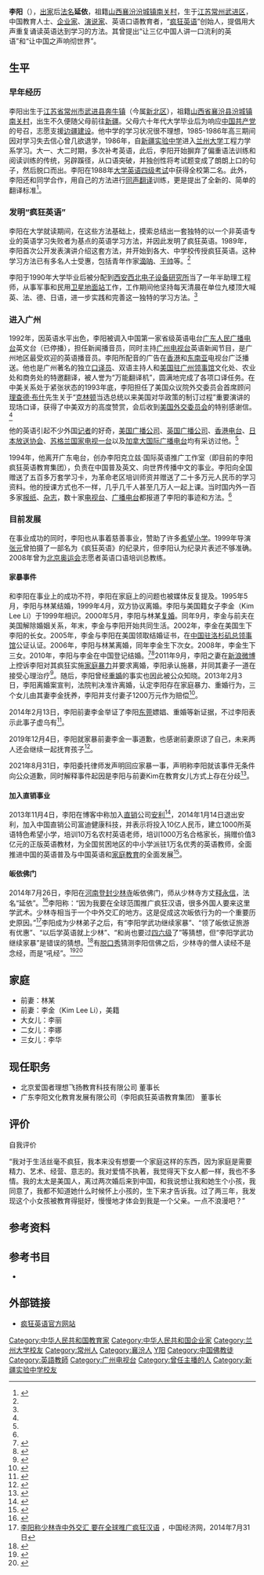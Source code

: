 {{Otheruses|subject=疯狂英语创始人|other=同名人物|李阳 (消歧义)}}
{{newsrelease|time=2020-01-05T06:03:27+00:00}}
{{Infobox person
| 姓名       = 李阳
| 图像       = 
| 图像大小   = 
| 图像替代   = 
| 图像说明   = 
| 出生日期   = {{Birth date and age|year=1969|month=6|day=22}}
| 出生地     = {{CHN}}[[江苏省|江苏省]][[常州市|常州市]][[武进县|武进县]][[奔牛镇|奔牛镇]]（今属[[新北区_(常州市)|新北区]]）
| 死亡日期   = <!-- {{Death date and age|YYYY|MM|DD|YYYY|MM|DD}}（死亡日期写在前面，出生在后） -->
| 死亡地     = 
| 死因       = 
| 居住地     = [[河南省|河南省]][[登封市|登封市]][[少林寺|少林寺]]
| 国籍       = {{PRC}}
| 籍贯       = [[山西省|山西省]][[襄汾县|襄汾县]][[汾城镇|汾城镇]][[南关村|南关村]]
| 种族       = [[汉族|汉族]]
| 语言       = [[汉语|汉语]]、[[英语|英语]]
| 教育程度   = [[大学|大学]]（[[工程力学|工程力学]]）
| 母校       = [[兰州大学|兰州大学]]
| 职业       = [[教育家|教育家]]、[[企业家|企业家]]、[[演说家|演说家]]
| 活跃时期   = 1989年至今
| 机构       = 李阳疯狂英语教育集团、北京爱国者理想飞扬教育科技有限公司
| 知名原因   = 疯狂英语创始人
| 宗教信仰   = [[佛教|佛教]]
| 配偶       = 林某（1995年-1999年，2000年）<br>[[李金|李金]]（2005年-2013年）
| 子女       = 大女儿：李丽<br>二女儿：李娜<br>三女儿：李华
}}
'''李阳'''（{{bd|1969年|6月22日|catIdx=L李}}），[[出家|出家]]后[[法名|法名]]'''延依'''，祖籍[[山西|山西]][[襄汾|襄汾]][[汾城镇|汾城镇]][[南关村|南关村]]，生于[[江苏|江苏]][[常州|常州]][[武进区|武进区]]，中国教育人士、[[企业家|企业家]]、[[演说家|演说家]]、英语口语教育者，“[[疯狂英语|疯狂英语]]”创始人，提倡用大声重复诵读英语达到学习的方法。其曾提出“让三亿中国人讲一口流利的英语”和“让中国之声响彻世界”。

== 生平 ==
===早年经历===
李阳出生于[[江苏省|江苏省]][[常州市|常州市]][[武进县|武进县]][[奔牛镇|奔牛镇]]（今属[[新北区_(常州市)|新北区]]），祖籍[[山西省|山西省]][[襄汾县|襄汾县]][[汾城镇|汾城镇]][[南关村|南关村]]，出生不久便随父母前往[[新疆|新疆]]。父母六十年代大学毕业后为响应[[中国共产党|中国共产党]]的号召，志愿支援[[边疆建设|边疆建设]]。他中学的学习状况很不理想，1985-1986年高三期间因对学习失去信心曾几欲退学，1986年，自[[新疆实验中学|新疆实验中学]]进入[[兰州大学|兰州大学]]工程力学系学习。大一、大二时期，多次补考英语，此后，李阳开始摒弃了偏重语法训练和阅读训练的传统，另辟蹊径，从口语突破，并独创性将考试题变成了朗朗上口的句子，然后脱口而出。李阳在1988年[[大学英语四级考试|大学英语四级考试]]中获得全校第二名。此外，李阳还和同学合作，用自己的方法进行[[同声翻译|同声翻译]]训练，更是提出了全新的、简单的翻译标准<ref name="生平">{{Cite web |url=http://www.wsbedu.com/kejian/zkgk0-17-xuegu.html |title=“疯狂英语”创始人李阳的故事(上) |access-date=2014-08-08 |archive-date=2019-01-28 |archive-url=https://web.archive.org/web/20190128235931/http://www.wsbedu.com/kejian/zkgk0-17-xuegu.html |dead-url=no }}</ref>。

===发明“疯狂英语”===
李阳在大学就读期间，在这些方法基础上，摸索总结出一套独特的以一个非英语专业的英语学习失败者为基点的英语学习方法，并因此发明了疯狂英语。1989年，李阳首次公开发表演讲介绍这套方法，并开始到各大、中学校传授疯狂英语。这种学习方法已有多名人士受惠，包括青年作家[[滴呐|滴呐]]、[[王帅|王帅]]等。<ref name="生平"/>

李阳于1990年大学毕业后被分配到[[西安|西安]][[西北电子设备研究所|西北电子设备研究所]]当了一年半助理工程师，从事军事和民用[[卫星地面站|卫星地面站]]工作，工作期间他坚持每天清晨在单位九楼顶大喊英、法、德、日语，进一步实践和完善这一独特的学习方法。<ref name="生平"/>

===进入广州===
1992年，因英语水平出色，李阳被调入中国第一家省级英语电台[[广东人民广播电台|广东人民广播电台]]英文台（已停播），担任新闻播音员，同时主持[[广州电视台|广州电视台]]英语新闻节目，是广州地区最受欢迎的英语播音员。李阳所配音的广告在[[香港|香港]]和[[东南亚|东南亚]]电视台广泛播送。他也是广州著名的独立[[口译员|口译员]]、双语主持人和[[美国驻广州领事馆|美国驻广州领事馆]]文化处、农业处和商务处的特邀翻译，被人誉为“万能翻译机”，圆满地完成了各项口译任务。在中美关系处于紧张状态的1993年底，李阳担任了美国众议院外交委员会首席顾问[[理查德·布什|理查德·布什]]先生关于“[[比尔·克林顿|克林顿]]当选总统以来美国对华政策的制订过程”重要演讲的现场口译，获得了中美双方的高度赞赏，会后收到[[美国外交委员会|美国外交委员会]]的特别感谢信。<ref name="生平"/>

他的英语引起不少外国[[记者|记者]]的好奇，[[美国广播公司|美国广播公司]]、[[英国广播公司|英国广播公司]]、[[香港电台|香港电台]]、[[日本放送协会|日本放送协会]]、[[苏格兰国家电视一台|苏格兰国家电视一台]]以及[[加拿大国际广播电台|加拿大国际广播电台]]均有采访过他。<ref name="生平"/>

1994年，他离开广东电台，创办李阳克立兹·国际英语推广工作室（即目前的李阳疯狂英语教育集团），负责在中国普及英文、向世界传播中文的事业。李阳向全国赠送了五百多万套学习卡，为革命老区培训师资并赠送了二十多万元人民币的学习资料。他的授课方式也不一样，几乎几千人甚至几万人一起上课。当时国内外一百多家[[报纸|报纸]]、[[杂志|杂志]]，数十家[[电视台|电视台]]、[[广播电台|广播电台]]都报道了李阳的事迹和方法。<ref name="生平"/>

===目前发展===
在事业成功的同时，李阳也从事着慈善事业，赞助了许多[[希望小学|希望小学]]。1999年导演[[张元_(导演)|张元]]曾拍摄了一部名为《疯狂英语》的纪录片，但李阳认为纪录片表述不够准确。2008年曾为[[2008年夏季奥林匹克运动会|北京奥运会]]志愿者英语口语培训总教练。

====家暴事件====
和李阳在事业上的成功不符，李阳在家庭上的问题也被媒体反复提及。1995年5月，李阳与林某结婚，1999年4月，双方协议离婚。李阳与美国籍女子李金（Kim Lee Li）于1999年相识。2000年5月，李阳与林某[[复婚|复婚]]。同年9月，李金与前夫在美国解除婚姻关系，年末，李金与李阳开始共同生活。2002年，李金在美国生下李阳的长女。2005年，李金与李阳在美国领取结婚证书，在[[中国驻洛杉矶总领事馆|中国驻洛杉矶总领事馆]]公证认证。2006年，李阳与林某离婚，同年李金生下次女。2008年，李金生下三女。2010年，李阳与李金在中国登记结婚。<ref>{{Cite web |url=http://news.sina.com.cn/c/2011-10-28/132323378248.shtml |title=李阳美籍妻子李金起诉离婚 |accessdate=2013-05-17 |author= |date=2011年10月28日 |work= |publisher=新浪网，来源：新快报报道 |language=Zh-hans |archive-date=2019-08-20 |archive-url=https://web.archive.org/web/20190820085903/http://news.sina.com.cn/c/2011-10-28/132323378248.shtml |dead-url=no }}</ref><ref>{{Cite web |url=http://news.xinhuanet.com/legal/2013-02/03/c_114596813.htm |title=法院判决李阳夫妻离婚 回应网民四大疑点 |accessdate=2013-05-17 |author= |date=2013年2月3日 |work= |publisher=新华网 |language=Zh-hans |archive-date=2017-05-01 |archive-url=https://web.archive.org/web/20170501145222/http://news.xinhuanet.com/legal/2013-02/03/c_114596813.htm |dead-url=no }}</ref>2011年9月，李阳之妻在[[新浪微博|新浪微博]]上控诉李阳对其疯狂实施[[家庭暴力|家庭暴力]]并要求离婚，李阳承认施暴，并同其妻子一道在接受心理治疗<ref>{{Cite web |url=http://news.ifeng.com/society/2/detail_2011_09/11/9109835_0.shtml?_from_ralated |title=李阳承认家暴 称夫妇俩正接受心理治疗师帮助 |access-date=2011-09-23 |archive-date=2019-08-23 |archive-url=https://web.archive.org/web/20190823093349/http://news.ifeng.com/society/2/detail_2011_09/11/9109835_0.shtml?_from_ralated |dead-url=no }}</ref>。随后，李阳曾经[[重婚|重婚]]的事实也因此被公众知晓。2013年2月3日，李阳离婚案宣判，法院判决准许离婚，认定李阳存在家庭暴力、重婚行为，三个女儿由其妻李金抚养，李阳并支付妻子1200万元作为赔偿<ref>{{cite news|title=疯狂英语创始人离婚案宣判 法院依李金申请发人身保护令|url=http://news.xinhuanet.com/mrdx/2013-02/04/c_132148986.htm|accessdate=2013-05-17|newspaper=新华网}}</ref>。

2014年2月13日，李阳前妻李金举证了李阳[[东莞|东莞]]嫖娼、重婚等新证据，不过李阳表示此事子虚乌有<ref>{{Cite web |url=http://finance.sina.com.cn/roll/20140214/083318211157.shtml |title=李阳前妻举报其曾在东莞嫖娼 |access-date=2014-08-08 |archive-date=2019-08-14 |archive-url=https://web.archive.org/web/20190814225344/http://finance.sina.com.cn/roll/20140214/083318211157.shtml |dead-url=no }}</ref>。

2019年12月4日，李阳就家暴前妻李金一事道歉，也感谢前妻原谅了自己，未来两人还会继续一起抚育孩子<ref>{{cite news|title=家暴者李阳道歉：这么多年对前妻一直心怀愧疚|url=https://news.sina.com.cn/s/2019-12-04/doc-iihnzahi5225877.shtml|accessdate=2019-12-04|newspaper=新浪新闻综合|archive-date=2020-02-06|archive-url=https://web.archive.org/web/20200206074528/http://news.sina.com.cn/s/2019-12-04/doc-iihnzahi5225877.shtml|dead-url=no}}</ref>。

2021年8月31日，李阳委托律师发声明回应家暴一事，声明称李阳就该事件无条件向公众道歉，同时解释事件起因是李阳与前妻Kim在教育女儿方式上存在分歧<ref>{{cite news |title=李阳回应前妻家暴指控：教育女儿时发生言语争执 |url=https://ent.sina.com.cn/s/m/2021-08-31/doc-iktzqtyt3211016.shtml |accessdate=2021-08-31 |work=新浪娱乐 |date=2021-08-31 |archive-date=2021-08-31 |archive-url=https://web.archive.org/web/20210831152255/http://ent.sina.com.cn/s/m/2021-08-31/doc-iktzqtyt3211016.shtml |dead-url=no }}</ref>。

====加入直销事业====
2013年11月4日，李阳在博客中称加入[[直销|直销]]公司[[安利|安利]]<ref>{{Cite web |url=http://finance.ifeng.com/a/20131104/11005937_0.shtml |title=疯狂英语创始人李阳加入安利直销团队 疯狂叫卖产品 |access-date=2014-08-08 |archive-date=2019-08-24 |archive-url=https://web.archive.org/web/20190824105115/http://finance.ifeng.com/a/20131104/11005937_0.shtml |dead-url=no }}</ref>，2014年1月14日退出安利，加入中国直销公司富迪健康科技，并表示将投入10亿人民币，建立1000所英语特色希望小学，培训10万名农村英语老师，培训1000万名合格家长，捐赠价值3亿元的正版英语教材，为全国贫困地区的中小学派驻1万名优秀的英语教师，全面推进中国的英语普及与中国英语和[[家庭教育|家庭教育]]的全面发展<ref>{{Cite web |url=http://china.takungpao.com/guangdong/2014-01/2187475.html |title=李阳加盟富迪 欲10亿推疯狂英语 |access-date=2014-08-08 |archive-date=2019-08-24 |archive-url=https://web.archive.org/web/20190824164803/http://china.takungpao.com/guangdong/2014-01/2187475.html |dead-url=no }}</ref>。

====皈依佛门====
2014年7月26日，李阳在[[河南|河南]][[登封|登封]][[少林寺|少林寺]]皈依佛门，师从少林寺方丈[[释永信|释永信]]，法名“延依”。<ref>{{cite web |url=http://learning.sohu.com/20140728/n402829661.shtml |language= |title=疯狂英语李阳少林寺皈依佛门 师从释永信法名延依 |publisher=人民网 |date=2014-07-28 |accessdate= |archive-date=2019-08-22 |archive-url=https://web.archive.org/web/20190822114657/http://learning.sohu.com/20140728/n402829661.shtml |dead-url=no }}</ref>李阳称：“因为我要在全球范围推广疯狂汉语，很多外国人要来这里学武术。少林寺相当于一个中外交汇的地方。这是促成这次皈依行为的一个重要历史原因。”<ref>[http://edu.ce.cn/xw/201407/31/t20140731_1811652.shtml 李阳称少林寺中外交汇 要在全球推广疯狂汉语] {{Wayback|url=http://edu.ce.cn/xw/201407/31/t20140731_1811652.shtml |date=20140808042719 }}，中国经济网，2014年7月31日</ref>李阳成为少林弟子之后，有“李阳学武功继续家暴”、“领了皈依证旅游有优惠”、“以后学英语就上少林”、“和尚也要过[[四六级|四六级]]了”等猜想，但“李阳学武功继续家暴”是错误的猜想。<ref>{{Cite web |url=http://news.sina.com.cn/c/2014-07-29/184030597531.shtml |title=关于“少林弟子”李阳的六大猜想：学武功继续家暴? |access-date=2014-08-08 |archive-date=2019-08-24 |archive-url=https://web.archive.org/web/20190824082332/http://news.sina.com.cn/c/2014-07-29/184030597531.shtml |dead-url=no }}</ref>有[[談話節目|脱口秀]]猜测李阳信佛之后，少林寺的僧人读经不是念经，而是“吼经”。<ref>{{Cite web |url=http://phtv.ifeng.com/program/xzyk/detail_2014_08/04/37787950_0.shtml |title=尉迟调侃李阳皈依佛门：少林寺开英语班 |access-date=2014-08-08 |archive-date=2019-08-20 |archive-url=https://web.archive.org/web/20190820130211/http://phtv.ifeng.com/program/xzyk/detail_2014_08/04/37787950_0.shtml |dead-url=no }}</ref><ref>{{Cite web |url=http://v.ifeng.com/program/youlaile/y31/y31.shtml |title=苹果为美政府送情报 李阳皈依佛门为女人 |access-date=2014-08-08 |archive-date=2019-08-16 |archive-url=https://web.archive.org/web/20190816081416/http://v.ifeng.com/program/youlaile/y31/y31.shtml |dead-url=no }}</ref>
== 家庭 ==
*前妻：林某
*前妻：李金（Kim Lee Li），美籍
*大女儿：李丽
*二女儿：李娜
*三女儿：李华

==现任职务==
* 北京爱国者理想飞扬教育科技有限公司 董事长
* 广东李阳文化教育发展有限公司（李阳疯狂英语教育集团） 董事长

== 评价 ==
{{Unreferenced section|time=2014-08-17T11:42:06+00:00}}
;自我评价

“我对于生活丝毫不疯狂，我本来没有想要一个家庭这样的东西，因为家庭是需要精力、艺术、经营、意志的。我对爱情不执著，我觉得天下女人都一样，我也不多情。我的太太是美国人，离过两次婚后来到中国，和我说想让我和她生个小孩，我同意了，我都不知道她什么时候怀上小孩的，生下来才告诉我。过了两三年，我发现这个小女孩被教育得挺好，慢慢地才体会到我是一个父亲。一点不浪漫吧？”

==参考资料==
{{reflist}}

==参考书目==
*{{cite book |author1=秦朔 |date=2008 |title=《青年文摘》 |location=北京市 |publisher=中国青年出版社 |pages=81–86 |chapter=〈“热爱丢脸”的李阳〉 |isbn=978-7-5006-6468-0}}

==外部链接==
*[https://web.archive.org/web/20150801233929/http://lyce.cn/ 疯狂英语官方网站]
{{DEFAULTSORT:L李}}
[[Category:中华人民共和国教育家|Category:中华人民共和国教育家]]
[[Category:中华人民共和国企业家|Category:中华人民共和国企业家]]
[[Category:兰州大学校友|Category:兰州大学校友]]
[[Category:常州人|Category:常州人]]
[[Category:襄汾人|Category:襄汾人]]
[[Category:李姓|Y阳]]
[[Category:中国佛教徒|Category:中国佛教徒]]
[[Category:英語教師|Category:英語教師]]
[[Category:广州电视台|Category:广州电视台]]
[[Category:曾任主播的人|Category:曾任主播的人]]
[[Category:新疆实验中学校友|Category:新疆实验中学校友]]
